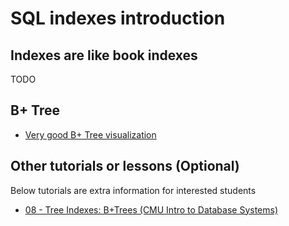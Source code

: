 # SQL indexes introduction

## Indexes are like book indexes

TODO



## B+ Tree 

- [Very good B+ Tree visualization](https://www.cs.usfca.edu/~galles/visualization/BPlusTree.html)



## Other tutorials or lessons (Optional)

Below tutorials are extra information for interested students

- [08 - Tree Indexes: B+Trees (CMU Intro to Database Systems)](https://www.youtube.com/watch?v=scUtG_6M_lU) 


